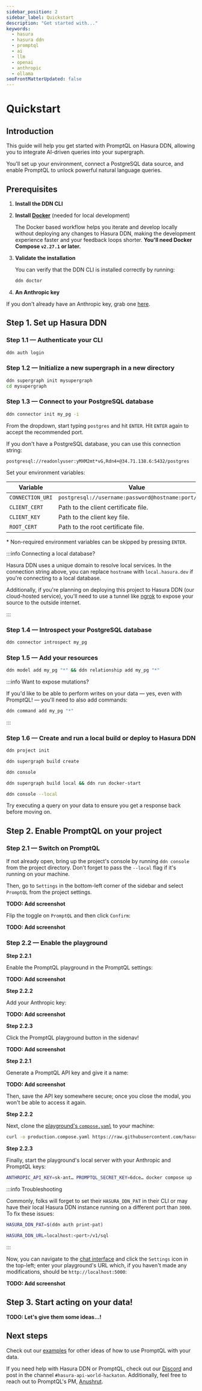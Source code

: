 ```yaml
---
sidebar_position: 2
sidebar_label: Quickstart
description: "Get started with..."
keywords:
  - hasura
  - hasura ddn
  - promptql
  - ai
  - llm
  - openai
  - anthropic
  - ollama
seoFrontMatterUpdated: false
---
```



# Quickstart

## Introduction

This guide will help you get started with PromptQL on Hasura DDN, allowing you to integrate AI-driven queries into your
supergraph.

You'll set up your environment, connect a PostgreSQL data source, and enable PromptQL to unlock powerful natural
language queries.

## Prerequisites

1. **Install the DDN CLI**

   <InstallTheCli />

2. **Install [Docker](https://docs.docker.com/engine/install/)** (needed for local development)

   The Docker based workflow helps you iterate and develop locally without deploying any changes to Hasura DDN, making
   the development experience faster and your feedback loops shorter. **You'll need Docker Compose `v2.27.1` or later.**

3. **Validate the installation**

   You can verify that the DDN CLI is installed correctly by running:

   ```sh
   ddn doctor
   ```

4. **An Anthropic key**

If you don't already have an Anthropic key, grab one [here](https://docs.anthropic.com/en/api/getting-started).

## Step 1. Set up Hasura DDN

### Step 1.1 — Authenticate your CLI

```sh title="Use the following command to launch a browser window:"
ddn auth login
```

### Step 1.2 — Initialize a new supergraph in a new directory

```sh title="This will create a new project in an empty directory:"
ddn supergraph init mysupergraph
cd mysupergraph
```

### Step 1.3 — Connect to your PostgreSQL database

```sh title="We'll initialize a new PostgreSQL connector:"
ddn connector init my_pg -i
```

From the dropdown, start typing `postgres` and hit `ENTER`. Hit `ENTER` again to accept the recommended port.

If you don't have a PostgreSQL database, you can use this connection string:

```plaintext
postgresql://readonlyuser:yMXM2mt*vG,Rdn4+@34.71.138.6:5432/postgres
```

Set your environment variables:

| Variable         | Value                                                 | Required |
| ---------------- | ----------------------------------------------------- | -------- |
| `CONNECTION_URI` | `postgresql://username:password@hostname:port/dbname` | Yes      |
| `CLIENT_CERT`    | Path to the client certificate file.                  | No       |
| `CLIENT_KEY`     | Path to the client key file.                          | No       |
| `ROOT_CERT`      | Path to the root certificate file.                    | No       |

\* Non-required environment variables can be skipped by pressing `ENTER`.

:::info Connecting a local database?

Hasura DDN uses a unique domain to resolve local services. In the connection string above, you can replace `hostname`
with `local.hasura.dev` if you're connecting to a local database.

Additionally, if you're planning on deploying this project to Hasura DDN (our cloud-hosted service), you'll need to use
a tunnel like [ngrok](https://ngrok.com) to expose your source to the outside internet.

:::

### Step 1.4 — Introspect your PostgreSQL database

```sh title="Introspecting will create a set of configuration files so DDN knows about your source's structure:"
ddn connector introspect my_pg
```

### Step 1.5 — Add your resources

```sh title="We'll add our tables and their relationships automatically to our API:"
ddn model add my_pg "*" && ddn relationship add my_pg "*"
```

:::info Want to expose mutations?

If you'd like to be able to perform writes on your data — yes, even with PromptQL! — you'll need to also add commands:

```sh
ddn command add my_pg "*"
```

:::

### Step 1.6 — Create and run a local build or deploy to Hasura DDN

<Tabs>
<TabItem value="cloud" label="Cloud-hosted project">
  
```sh title="Use the CLI to provision a new project on Hasura DDN:"
ddn project init
```

```sh title="Finally, create a new build and deploy your supergraph:"
ddn supergraph build create
```

```sh title="You now navigate to the Hasura console to test your API:"
ddn console
```

</TabItem>
<TabItem value="local" label="Locally-running project">

```sh title="Create a local build and then run it via the CLI:"
ddn supergraph build local && ddn run docker-start
```

```sh title="You now navigate to the Hasura console to test your API:"
ddn console --local
```

</TabItem>
</Tabs>

Try executing a query on your data to ensure you get a response back before moving on.

## Step 2. Enable PromptQL on your project

### Step 2.1 — Switch on PromptQL

If not already open, bring up the project's console by running `ddn console` from the project directory. Don't forget to
pass the `--local` flag if it's running on your machine.

Then, go to `Settings` in the bottom-left corner of the sidebar and select `PromptQL` from the project settings.

**TODO: Add screenshot**

Flip the toggle on `PromptQL` and then click `Confirm`:

**TODO: Add screenshot**

### Step 2.2 — Enable the playground

<Tabs>
<TabItem value="cloud" label="Cloud-hosted project">

**Step 2.2.1**

Enable the PromptQL playground in the PromptQL settings:

**TODO: Add screenshot**

**Step 2.2.2**

Add your Anthropic key:

**TODO: Add screenshot**

**Step 2.2.3**

Click the PromptQL playground button in the sidenav!

**TODO: Add screenshot**

</TabItem>
<TabItem value="local" label="Locally-running project">

**Step 2.2.1**

Generate a PromptQL API key and give it a name:

**TODO: Add screenshot**

Then, save the API key somewhere secure; once you close the modal, you won't be able to access it again.

**Step 2.2.2**

Next, clone the
[playground's `compose.yaml`](https://raw.githubusercontent.com/hasura/promptql/refs/heads/main/playground/production.compose.yaml)
to your machine:

```sh
curl -o production.compose.yaml https://raw.githubusercontent.com/hasura/promptql/refs/heads/main/playground/production.compose.yaml
```

**Step 2.2.3**

Finally, start the playground's local server with your Anthropic and PromptQL keys:

```sh
ANTHROPIC_API_KEY=sk-ant… PROMPTQL_SECRET_KEY=6dce… docker compose up -f production.compose.yaml
```

:::info Troubleshooting

Commonly, folks will forget to set their `HASURA_DDN_PAT` in their CLI or may have their local Hasura DDN instance
running on a different port than `3000`. To fix these issues:

```sh title="Set your PAT:"
HASURA_DDN_PAT=$(ddn auth print-pat)
```

```sh title="Set your HASURA_DDN_URL to the correct port"
HASURA_DDN_URL=localhost:<port>/v1/sql
```

:::

Now, you can navigate to the [chat interface](https:console.hasura.io/local/chat) and click the `Settings` icon in the
top-left; enter your playground's URL which, if you haven't made any modifications, should be `http://localhost:5000`:

**TODO: Add screenshot**

</TabItem>
</Tabs>

## Step 3. Start acting on your data!

**TODO: Let's give them some ideas...!**

## Next steps

Check out our [examples](/promptql/examples.mdx) for other ideas of how to use PromptQL with your data.

If you need help with Hasura DDN or PromptQL, check out our [Discord](https://bit.ly/3YhGP8d) and post in the channel
`#hasura-api-world-hackaton`. Additionally, feel free to reach out to PromptQL's PM,
[Anushrut](mailto:anushrut.gupta@hasura.io).

